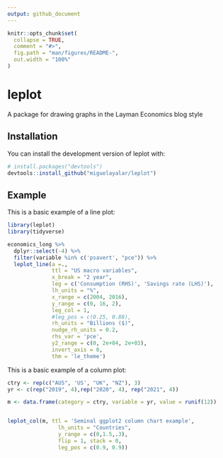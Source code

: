 ```yaml
---
output: github_document
---
```


<!-- README.md is generated from README.Rmd. Please edit that file -->

```r
knitr::opts_chunk$set(
  collapse = TRUE,
  comment = "#>",
  fig.path = "man/figures/README-",
  out.width = "100%"
)
```

# leplot

<!-- badges: start -->
<!-- badges: end -->

A package for drawing graphs in the Layman Economics blog style

## Installation

You can install the development version of leplot with:

``` r
# install.packages("devtools")
devtools::install_github("miguelayalar/leplot")
```

## Example

This is a basic example of a line plot:

```r
library(leplot)
library(tidyverse)

economics_long %>% 
  dplyr::select(-4) %>%
  filter(variable %in% c('psavert', "pce")) %>% 
  leplot_line(a =., 
              ttl = "US macro variables",
              x_break = "2 year",
              leg = c('Consumption (RHS)', 'Savings rate (LHS)'),
              lh_units = "%", 
              x_range = c(2004, 2016), 
              y_range = c(0, 16, 2),
              leg_col = 1,
              #leg_pos = c(0.25, 0.88),
              rh_units = "Billions ($)",
              nudge_rh_units = 0.2,
              rhs_var = 'pce',
              y2_range = c(0, 2e+04, 2e+03),
              invert_axis = 0,
              thm = 'le_theme')

```

This is a basic example of a column plot:

```r

ctry <- rep(c("AUS", 'US', "UK", "NZ"), 3)
yr <- c(rep("2019", 4),rep("2020", 4), rep("2021", 4))

m <- data.frame(category = ctry, variable = yr, value = runif(12))


leplot_col(m, ttl = 'Seminal ggplot2 column chart example', 
                lh_units = "Countries", 
                y_range = c(0,1.5,.3), 
                flip = 1, stack = 0, 
                leg_pos = c(0.9, 0.9))

```
